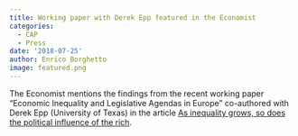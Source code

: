 ```yaml
---
title: Working paper with Derek Epp featured in the Economist
categories:
  - CAP
  - Press
date: '2018-07-25'
author: Enrico Borghetto
image: featured.png
---
```


The Economist mentions the findings from the recent working paper "Economic Inequality and Legislative Agendas in Europe" co-authored with Derek Epp (University of Texas) in the article [As inequality grows, so does the political influence of the rich](https://www.economist.com/finance-and-economics/2018/07/21/as-inequality-grows-so-does-the-political-influence-of-the-rich).
